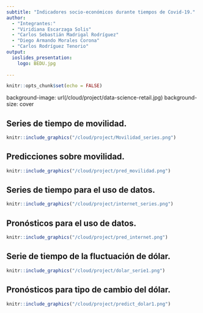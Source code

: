 ```yaml
---
subtitle: "Indicadores socio-económicos durante tiempos de Covid-19."
author:
  - "Integrantes:"
  - "Viridiana Escarzaga Solis"
  - "Carlos Sebastián Madrigal Rodríguez"
  - "Diego Armando Morales Corona"
  - "Carlos Rodríguez Tenorio"
output:
  ioslides_presentation:
    logo: BEDU.jpg
    
---
```


```r
knitr::opts_chunk$set(echo = FALSE)
```

background-image: url(/cloud/project/data-science-retail.jpg)
background-size: cover

## Series de tiempo de movilidad.

```r
knitr::include_graphics("/cloud/project/Movilidad_series.png")
```

## Predicciones sobre movilidad.

```r
knitr::include_graphics("/cloud/project/pred_movilidad.png")
```

## Series de tiempo para el uso de datos.

```r
knitr::include_graphics("/cloud/project/internet_series.png")
```

## Pronósticos para el uso de datos. 

```r
knitr::include_graphics("/cloud/project/pred_internet.png")
```

## Serie de tiempo de la fluctuación de dólar. 

```r
knitr::include_graphics("/cloud/project/dolar_serie1.png")
```

## Pronósticos para tipo de cambio del dólar.

```r
knitr::include_graphics("/cloud/project/predict_dolar1.png")
```